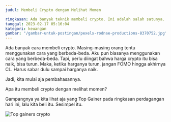 ```yaml
---
judul: Membeli Crypto dengan Melihat Momen

ringkasan: Ada banyak teknik membeli crypto. Ini adalah salah satunya.
tanggal: 2023-02-17 05:16:04
kategori: keuangan
gambar: "/gambar-untuk-postingan/pexels-rodnae-productions-8370752.jpg"
---
```


Ada banyak cara membeli crypto. Masing-masing orang tentu menggunakan cara yang berbeda-beda. Aku pun biasanya menggunakan cara yang berbeda-beda. Tapi, perlu diingat bahwa harga crypto itu bisa naik, bisa turun. Maka, ketika harganya turun, jangan FOMO hingga akhirnya CL. Harus sabar dulu sampai harganya naik.

Jadi, kita mulai aja pembahasannya.

Apa itu membeli crypto dengan melihat momen?

Gampangnya ya kita lihat aja yang Top Gainer pada ringkasan perdagangan hari ini, lalu kita beli itu. Sesimpel itu.

![Top gainers crypto](/gambar-untuk-postingan/top-gainers.png)
